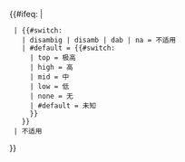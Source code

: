 {{#ifeq: {{NAMESPACE}} | {{ns:1}}
  | {{#switch: {{lc: {{{class}}} }}
    | disambig | disamb | dab | na = 不适用
    | #default = {{#switch: {{lc: {{{importance}}} }}
      | top = 极高
      | high = 高
      | mid = 中
      | low = 低
      | none = 无
      | #default = 未知
      }}
    }}
  | 不适用
}}